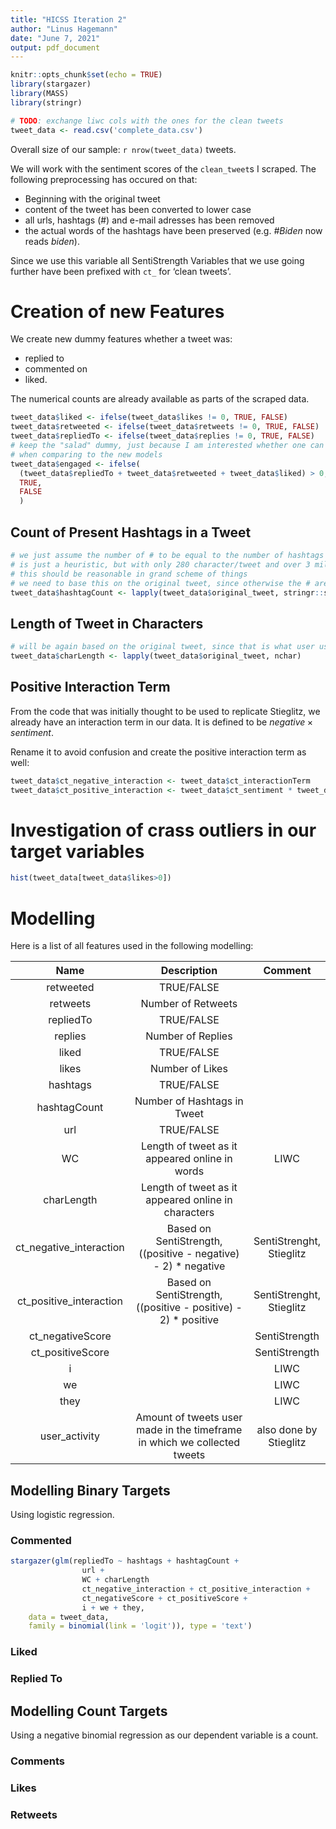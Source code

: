 ```yaml
---
title: "HICSS Iteration 2"
author: "Linus Hagemann"
date: "June 7, 2021"
output: pdf_document
---
```


```r
knitr::opts_chunk$set(echo = TRUE)
library(stargazer)
library(MASS)
library(stringr)
```

```r
# TODO: exchange liwc cols with the ones for the clean tweets
tweet_data <- read.csv('complete_data.csv')
```

Overall size of our sample: `r nrow(tweet_data)` tweets.

We will work with the sentiment scores of the `clean_tweet`s I scraped. The following preprocessing has occured on that:

- Beginning with the original tweet
- content of the tweet has been converted to lower case
- all urls, hashtags (#) and e-mail adresses has been removed
- the actual words of the hashtags have been preserved (e.g. *#Biden* now reads *biden*).

Since we use this variable all SentiStrength Variables that we use going further have been prefixed with `ct_` for 'clean tweets'.

# Creation of new Features

We create new dummy features whether a tweet was:

- replied to
- commented on
- liked.

The numerical counts are already available as parts of the scraped data.

```r
tweet_data$liked <- ifelse(tweet_data$likes != 0, TRUE, FALSE)
tweet_data$retweeted <- ifelse(tweet_data$retweets != 0, TRUE, FALSE)
tweet_data$repliedTo <- ifelse(tweet_data$replies != 0, TRUE, FALSE)
# keep the "salad" dummy, just because I am interested whether one can read more from it
# when comparing to the new models
tweet_data$engaged <- ifelse(
  (tweet_data$repliedTo + tweet_data$retweeted + tweet_data$liked) > 0,
  TRUE,
  FALSE
  )
```

## Count of Present Hashtags in a Tweet

```r
# we just assume the number of # to be equal to the number of hashtags
# is just a heuristic, but with only 280 character/tweet and over 3 million tweets
# this should be reasonable in grand scheme of things
# we need to base this on the original tweet, since otherwise the # are already removed
tweet_data$hashtagCount <- lapply(tweet_data$original_tweet, stringr::str_count, pattern = '#')
```

## Length of Tweet in Characters

```r
# will be again based on the original tweet, since that is what user users saw and interacted with
tweet_data$charLength <- lapply(tweet_data$original_tweet, nchar)
```

## Positive Interaction Term

From the code that was initially thought to be used to replicate Stieglitz, we already have an interaction term in our data.
It is defined to be $negative \times sentiment$.

Rename it to avoid confusion and create the positive interaction term as well:

```r
tweet_data$ct_negative_interaction <- tweet_data$ct_interactionTerm
tweet_data$ct_positive_interaction <- tweet_data$ct_sentiment * tweet_data$ct_positiveScore
```


# Investigation of crass outliers in our target variables

```r
hist(tweet_data[tweet_data$likes>0])
```


# Modelling

Here is a list of all features used in the following modelling:

|           Name          |                                Description                               |          Comment         |
|:-----------------------:|:------------------------------------------------------------------------:|:------------------------:|
|        retweeted        |                                TRUE/FALSE                                |                          |
|         retweets        |                            Number of Retweets                            |                          |
|        repliedTo        |                                TRUE/FALSE                                |                          |
|         replies         |                             Number of Replies                            |                          |
|          liked          |                                TRUE/FALSE                                |                          |
|          likes          |                              Number of Likes                             |                          |
|         hashtags        |                                TRUE/FALSE                                |                          |
|       hashtagCount      |                        Number of Hashtags in Tweet                       |                          |
|           url           |                                TRUE/FALSE                                |                          |
|            WC           |              Length of tweet as it appeared online in words              |           LIWC           |
|        charLength       |            Length of tweet as it appeared online in characters           |                          |
| ct_negative_interaction |      Based on SentiStrength, ((positive - negative) - 2) * negative      | SentiStrenght, Stieglitz |
| ct_positive_interaction |      Based on SentiStrength, ((positive - positive) - 2) * positive      | SentiStrenght, Stieglitz |
|     ct_negativeScore    |                                                                          |       SentiStrength      |
|     ct_positiveScore    |                                                                          |       SentiStrength      |
|            i            |                                                                          |           LIWC           |
|            we           |                                                                          |           LIWC           |
|           they          |                                                                          |           LIWC           |
|      user_activity      | Amount of tweets user made in the timeframe in which we collected tweets |  also done by Stieglitz  |


## Modelling Binary Targets

Using logistic regression.

### Commented

```r
stargazer(glm(repliedTo ~ hashtags + hashtagCount + 
                url + 
                WC + charLength
                ct_negative_interaction + ct_positive_interaction +
                ct_negativeScore + ct_positiveScore +
                i + we + they,
    data = tweet_data,
    family = binomial(link = 'logit')), type = 'text')
```

### Liked

### Replied To


## Modelling Count Targets

Using a negative binomial regression as our dependent variable is a count.

### Comments

### Likes

### Retweets
